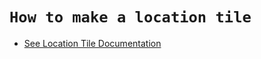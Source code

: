 # `How to make a location tile`

* [See Location Tile Documentation](/story/ui-components-tile-location-tile-deprecated-remplacement--page)
